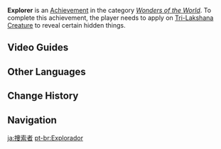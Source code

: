 {{Achievement Infobox
|id           = 81251
|order id     = 1237
|category     = Wonders of the World
|description  = Use [[Catalyze]] reactions to recover what should have been lost.
|requirements = Apply Electro on [[Tri-Lakshana Creature]] to reveal certain hidden things.
|primogems    = 5
|tracking     = 
|topic        = 
|hidden       = 1
|type         = Exploration
}}
'''Explorer''' is an [[Achievement]] in the category ''[[Wonders of the World]]''. To complete this achievement, the player needs to apply {{Electro}} on [[Tri-Lakshana Creature]] to reveal certain hidden things.
<!--
==Gameplay Notes==

==Trivia==
-->
==Video Guides==
{{EVT
|video1   = sBOyE7QOsQs
|caption1 = Genshin Impact - Achievement - Explorer
}}

==Other Languages==
{{Other Languages
|en      = Explorer
|zhs     = 搜索者
|zhs_rm  = Sōusuǒ-zhě
|zht     = 搜索者
|zht_rm  = Sōusuǒ-zhě
|zh_tl   = Searcher
|ja      = 捜索者
|ja_rm   = Sousaku-sha
|ja_tl   = Searcher
|ko      = 탐색자
|ko_rm   = Tamsaekja
|ko_tl   = Investigator
|es      = {{MC|Rastreador|Rastreadora|es}}
|es_tl   = {{MC|Tracker|mf = 1}}
|fr      = {{MC|L'explorateur|L'exploratrice|fr}}
|fr_tl   = The {{MC|Explorer|mf=1}}
|ru      = {{MC|Искатель|Искательница|ru}}
|ru_tl   = {{MC|Explorer|mf=1}}
|th      = ผู้แสวงหา
|th_rm   = 
|th_tl   = 
|vi      = Người Thám Hiểm
|vi_tl   = Explorer
|de      = Suchender
|de_tl   = Seeker
|id      = Penjelajah
|id_tl   = Explorer
|pt      = {{MC|Explorador|Exploradora|pt}}
|pt_tl   = {{MC|Explorer|mf=1}}
|tr      = Kaşif
|tr_tl   = 
|it      = Esploratore
|it_tl   = 
}}

==Change History==
{{Change History|3.0}}
<!--
==References==
{{Reflist}}
-->
==Navigation==
{{Achievement Navbox}}

[[ja:捜索者]]
[[pt-br:Explorador]]